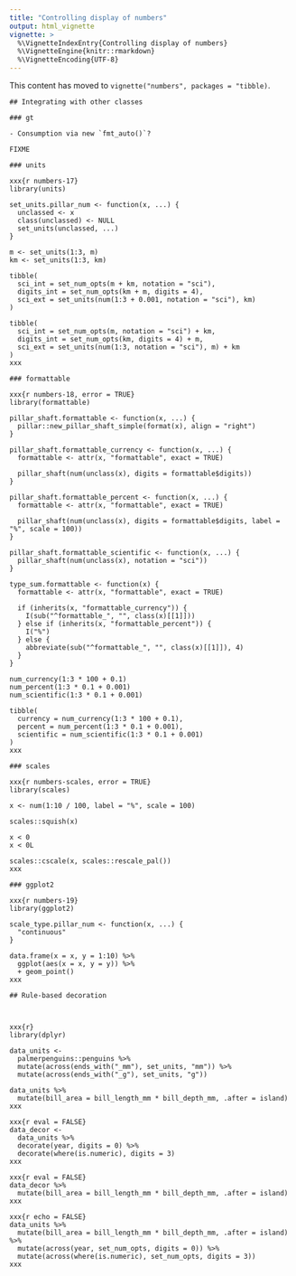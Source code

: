 ```yaml
---
title: "Controlling display of numbers"
output: html_vignette
vignette: >
  %\VignetteIndexEntry{Controlling display of numbers}
  %\VignetteEngine{knitr::rmarkdown}
  %\VignetteEncoding{UTF-8}
---
```


This content has moved to `vignette("numbers", packages = "tibble)`.

`````asis

## Integrating with other classes

### gt

- Consumption via new `fmt_auto()`?

FIXME

### units

xxx{r numbers-17}
library(units)

set_units.pillar_num <- function(x, ...) {
  unclassed <- x
  class(unclassed) <- NULL
  set_units(unclassed, ...)
}

m <- set_units(1:3, m)
km <- set_units(1:3, km)

tibble(
  sci_int = set_num_opts(m + km, notation = "sci"),
  digits_int = set_num_opts(km + m, digits = 4),
  sci_ext = set_units(num(1:3 + 0.001, notation = "sci"), km)
)

tibble(
  sci_int = set_num_opts(m, notation = "sci") + km,
  digits_int = set_num_opts(km, digits = 4) + m,
  sci_ext = set_units(num(1:3, notation = "sci"), m) + km
)
xxx

### formattable

xxx{r numbers-18, error = TRUE}
library(formattable)

pillar_shaft.formattable <- function(x, ...) {
  pillar::new_pillar_shaft_simple(format(x), align = "right")
}

pillar_shaft.formattable_currency <- function(x, ...) {
  formattable <- attr(x, "formattable", exact = TRUE)

  pillar_shaft(num(unclass(x), digits = formattable$digits))
}

pillar_shaft.formattable_percent <- function(x, ...) {
  formattable <- attr(x, "formattable", exact = TRUE)

  pillar_shaft(num(unclass(x), digits = formattable$digits, label = "%", scale = 100))
}

pillar_shaft.formattable_scientific <- function(x, ...) {
  pillar_shaft(num(unclass(x), notation = "sci"))
}

type_sum.formattable <- function(x) {
  formattable <- attr(x, "formattable", exact = TRUE)

  if (inherits(x, "formattable_currency")) {
    I(sub("^formattable_", "", class(x)[[1]]))
  } else if (inherits(x, "formattable_percent")) {
    I("%")
  } else {
    abbreviate(sub("^formattable_", "", class(x)[[1]]), 4)
  }
}

num_currency(1:3 * 100 + 0.1)
num_percent(1:3 * 0.1 + 0.001)
num_scientific(1:3 * 0.1 + 0.001)

tibble(
  currency = num_currency(1:3 * 100 + 0.1),
  percent = num_percent(1:3 * 0.1 + 0.001),
  scientific = num_scientific(1:3 * 0.1 + 0.001)
)
xxx

### scales

xxx{r numbers-scales, error = TRUE}
library(scales)

x <- num(1:10 / 100, label = "%", scale = 100)

scales::squish(x)

x < 0
x < 0L

scales::cscale(x, scales::rescale_pal())
xxx

### ggplot2

xxx{r numbers-19}
library(ggplot2)

scale_type.pillar_num <- function(x, ...) {
  "continuous"
}

data.frame(x = x, y = 1:10) %>%
  ggplot(aes(x = x, y = y)) %>%
  + geom_point()
xxx

## Rule-based decoration



xxx{r}
library(dplyr)

data_units <-
  palmerpenguins::penguins %>%
  mutate(across(ends_with("_mm"), set_units, "mm")) %>%
  mutate(across(ends_with("_g"), set_units, "g"))

data_units %>%
  mutate(bill_area = bill_length_mm * bill_depth_mm, .after = island)
xxx

xxx{r eval = FALSE}
data_decor <-
  data_units %>%
  decorate(year, digits = 0) %>%
  decorate(where(is.numeric), digits = 3)
xxx

xxx{r eval = FALSE}
data_decor %>%
  mutate(bill_area = bill_length_mm * bill_depth_mm, .after = island)
xxx

xxx{r echo = FALSE}
data_units %>%
  mutate(bill_area = bill_length_mm * bill_depth_mm, .after = island) %>%
  mutate(across(year, set_num_opts, digits = 0)) %>%
  mutate(across(where(is.numeric), set_num_opts, digits = 3))
xxx

`````
